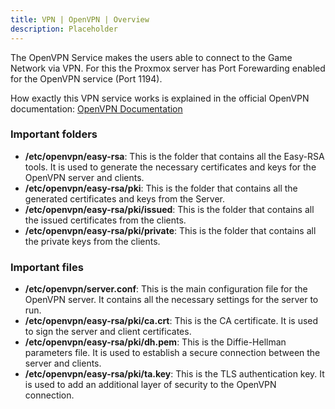```yaml
---
title: VPN | OpenVPN | Overview
description: Placeholder
---
```



The OpenVPN Service makes the users able to connect to the Game Network via VPN.
For this the Proxmox server has Port Forewarding enabled for the OpenVPN service (Port 1194).

How exactly this VPN service works is explained in the official OpenVPN documentation:
[OpenVPN Documentation](https://openvpn.net/community-resources/how-to/#how-does-openvpn-work)

### Important folders
- **/etc/openvpn/easy-rsa**: This is the folder that contains all the Easy-RSA tools. It is used to generate the necessary certificates and keys for the OpenVPN server and clients.
- **/etc/openvpn/easy-rsa/pki**: This is the folder that contains all the generated certificates and keys from the Server.
- **/etc/openvpn/easy-rsa/pki/issued**: This is the folder that contains all the issued certificates from the clients.
- **/etc/openvpn/easy-rsa/pki/private**: This is the folder that contains all the private keys from the clients.

### Important files
- **/etc/openvpn/server.conf**: This is the main configuration file for the OpenVPN server. It contains all the necessary settings for the server to run.
- **/etc/openvpn/easy-rsa/pki/ca.crt**: This is the CA certificate. It is used to sign the server and client certificates.
- **/etc/openvpn/easy-rsa/pki/dh.pem**: This is the Diffie-Hellman parameters file. It is used to establish a secure connection between the server and clients.
- **/etc/openvpn/easy-rsa/pki/ta.key**: This is the TLS authentication key. It is used to add an additional layer of security to the OpenVPN connection.